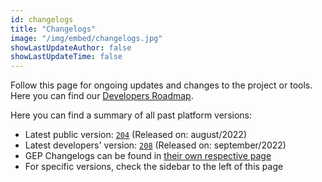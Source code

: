 ```yaml
---
id: changelogs
title: "Changelogs"
image: "/img/embed/changelogs.jpg"
showLastUpdateAuthor: false
showLastUpdateTime: false
---
```


Follow this page for ongoing updates and changes to the project or tools.
Here you can find our [Developers Roadmap](https://trello.com/b/1V10E4IB/overwolf-roadmap).

Here you can find a summary of all past platform versions:
* Latest public version: [`204`](changelogs/2022/august/204) (Released on: august/2022)
* Latest developers' version: [`208`](changelogs/2022/september/208) (Released on: september/2022)
* GEP Changelogs can be found in [their own respective page](changelogs/gep-changelogs)
* For specific versions, check the sidebar to the left of this page